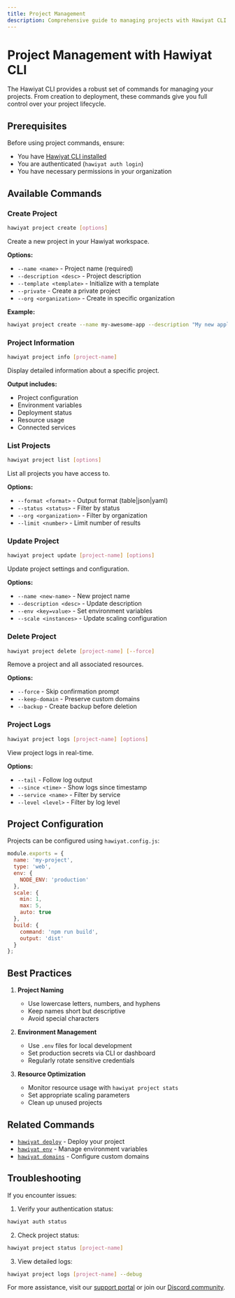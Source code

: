 ```yaml
---
title: Project Management
description: Comprehensive guide to managing projects with Hawiyat CLI
---
```


# Project Management with Hawiyat CLI

The Hawiyat CLI provides a robust set of commands for managing your projects. From creation to deployment, these commands give you full control over your project lifecycle.

## Prerequisites

Before using project commands, ensure:
- You have [Hawiyat CLI installed](/docs/cli/installation)
- You are authenticated (`hawiyat auth login`)
- You have necessary permissions in your organization

## Available Commands

### Create Project
```bash
hawiyat project create [options]
```

Create a new project in your Hawiyat workspace.

**Options:**
- `--name <name>` - Project name (required)
- `--description <desc>` - Project description
- `--template <template>` - Initialize with a template
- `--private` - Create a private project
- `--org <organization>` - Create in specific organization

**Example:**
```bash
hawiyat project create --name my-awesome-app --description "My new application" --template next.js
```

### Project Information
```bash
hawiyat project info [project-name]
```

Display detailed information about a specific project.

**Output includes:**
- Project configuration
- Environment variables
- Deployment status
- Resource usage
- Connected services

### List Projects
```bash
hawiyat project list [options]
```

List all projects you have access to.

**Options:**
- `--format <format>` - Output format (table|json|yaml)
- `--status <status>` - Filter by status
- `--org <organization>` - Filter by organization
- `--limit <number>` - Limit number of results

### Update Project
```bash
hawiyat project update [project-name] [options]
```

Update project settings and configuration.

**Options:**
- `--name <new-name>` - New project name
- `--description <desc>` - Update description
- `--env <key=value>` - Set environment variables
- `--scale <instances>` - Update scaling configuration

### Delete Project
```bash
hawiyat project delete [project-name] [--force]
```

Remove a project and all associated resources.

**Options:**
- `--force` - Skip confirmation prompt
- `--keep-domain` - Preserve custom domains
- `--backup` - Create backup before deletion

### Project Logs
```bash
hawiyat project logs [project-name] [options]
```

View project logs in real-time.

**Options:**
- `--tail` - Follow log output
- `--since <time>` - Show logs since timestamp
- `--service <name>` - Filter by service
- `--level <level>` - Filter by log level

## Project Configuration

Projects can be configured using `hawiyat.config.js`:

```javascript
module.exports = {
  name: 'my-project',
  type: 'web',
  env: {
    NODE_ENV: 'production'
  },
  scale: {
    min: 1,
    max: 5,
    auto: true
  },
  build: {
    command: 'npm run build',
    output: 'dist'
  }
};
```

## Best Practices

1. **Project Naming**
   - Use lowercase letters, numbers, and hyphens
   - Keep names short but descriptive
   - Avoid special characters

2. **Environment Management**
   - Use `.env` files for local development
   - Set production secrets via CLI or dashboard
   - Regularly rotate sensitive credentials

3. **Resource Optimization**
   - Monitor resource usage with `hawiyat project stats`
   - Set appropriate scaling parameters
   - Clean up unused projects

## Related Commands

- [`hawiyat deploy`](/docs/cli/commands/deploy) - Deploy your project
- [`hawiyat env`](/docs/cli/commands/env) - Manage environment variables
- [`hawiyat domains`](/docs/cli/commands/domains) - Configure custom domains

## Troubleshooting

If you encounter issues:

1. Verify your authentication status:
```bash
hawiyat auth status
```

2. Check project status:
```bash
hawiyat project status [project-name]
```

3. View detailed logs:
```bash
hawiyat project logs [project-name] --debug
```

For more assistance, visit our [support portal](https://support.hawiyat.org) or join our [Discord community](https://discord.gg/hawiyat).

